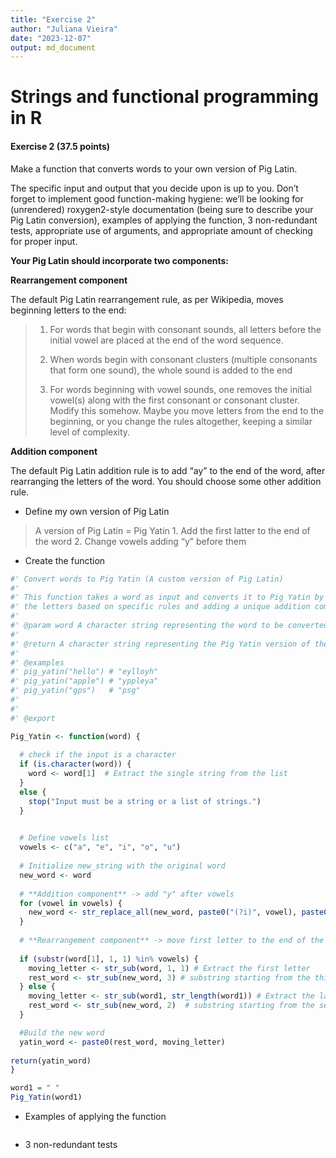 ```yaml
---
title: "Exercise 2"
author: "Juliana Vieira"
date: "2023-12-07"
output: md_document
---
```


# Strings and functional programming in R

#### **Exercise 2 (37.5 points)**

Make a function that converts words to your own version of Pig Latin.

The specific input and output that you decide upon is up to you. Don't forget to implement good function-making hygiene: we'll be looking for (unrendered) roxygen2-style documentation (being sure to describe your Pig Latin conversion), examples of applying the function, 3 non-redundant tests, appropriate use of arguments, and appropriate amount of checking for proper input.

**Your Pig Latin should incorporate two components:**

**Rearrangement component**

The default Pig Latin rearrangement rule, as per Wikipedia, moves beginning letters to the end:

> 1.  For words that begin with consonant sounds, all letters before the initial vowel are placed at the end of the word sequence.
>
> 2.  When words begin with consonant clusters (multiple consonants that form one sound), the whole sound is added to the end
>
> 3.  For words beginning with vowel sounds, one removes the initial vowel(s) along with the first consonant or consonant cluster. Modify this somehow. Maybe you move letters from the end to the beginning, or you change the rules altogether, keeping a similar level of complexity.

**Addition component**

The default Pig Latin addition rule is to add "ay" to the end of the word, after rearranging the letters of the word. You should choose some other addition rule.

-   Define my own version of Pig Latin

> A version of Pig Latin = Pig Yatin 1. Add the first latter to the end of the word 2. Change vowels adding "y" before them

-   Create the function

```r

#' Convert words to Pig Yatin (A custom version of Pig Latin)
#'
#' This function takes a word as input and converts it to Pig Yatin by rearranging
#' the letters based on specific rules and adding a unique addition component.
#'
#' @param word A character string representing the word to be converted.
#'
#' @return A character string representing the Pig Yatin version of the input word.
#'
#' @examples
#' pig_yatin("hello") # "eylloyh"
#' pig_yatin("apple") # "yppleya"
#' pig_yatin("gps")   # "psg"
#'
#'
#' @export

Pig_Yatin <- function(word) {
  
  # check if the input is a character
  if (is.character(word)) {
    word <- word[1]  # Extract the single string from the list
  }
  else {
    stop("Input must be a string or a list of strings.")
  }

  
  # Define vowels list 
  vowels <- c("a", "e", "i", "o", "u")
  
  # Initialize new_string with the original word
  new_word <- word 
  
  # **Addition component** -> add "y" after vowels
  for (vowel in vowels) {
    new_word <- str_replace_all(new_word, paste0("(?i)", vowel), paste0(vowel, "y"))
  }
  
  # **Rearrangement component** -> move first letter to the end of the word
  
  if (substr(word[1], 1, 1) %in% vowels) {
    moving_letter <- str_sub(word, 1, 1) # Extract the first letter
    rest_word <- str_sub(new_word, 3) # substring starting from the third character
  } else {
    moving_letter <- str_sub(word1, str_length(word1)) # Extract the last letter
    rest_word <- str_sub(new_word, 2)  # substring starting from the second character
  }

  #Build the new word
  yatin_word <- paste0(rest_word, moving_letter)
  
return(yatin_word)
}


```

```r
word1 = " "
Pig_Yatin(word1)
```

-   Examples of applying the function

```r

```

-   3 non-redundant tests

```r

```
